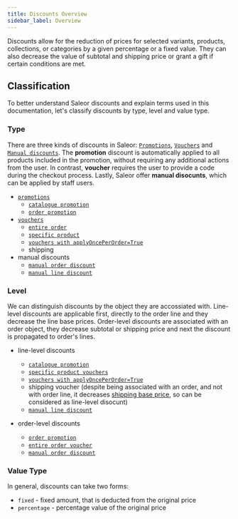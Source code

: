 ```yaml
---
title: Discounts Overview
sidebar_label: Overview
---
```


Discounts allow for the reduction of prices for selected variants, products, collections,
or categories by a given percentage or a fixed value. They can also decrease the value 
of subtotal and shipping price or grant a gift if certain conditions are met. 

## Classification

To better understand Saleor discounts and explain terms used in this documentation, let's classify discounts
by type, level and value type.

### Type
There are three kinds of discounts in Saleor: [`Promotions`](developer/discounts/promotions.mdx), 
[`Vouchers`](developer/discounts/vouchers.mdx) and [`Manual discounts`](developer/discounts/manual-discounts.mdx).
The **promotion** discount is automatically applied to all products included in the promotion,
without requiring any additional actions from the user.
In contrast, **voucher** requires the user to provide a code during the checkout process.
Lastly, Saleor offer **manual disocunts**, which can be applied by staff users.

* [`promotions`](developer/discounts/promotions.mdx)
    * [`catalogue promotion`](developer/discounts/promotions.mdx#catalogue-promotions)
    * [`order promotion`](developer/discounts/promotions.mdx#order-promotions)
* [`vouchers`](developer/discounts/vouchers.mdx)
    * [`entire order`](developer/discounts/vouchers.mdx#applying-the-entire-order-voucher)
    * [`specific product`](developer/discounts/vouchers.mdx#applying-the-specific-product-voucher)
    * [`vouchers with applyOncePerOrder=True`](developer/discounts/vouchers.mdx#applying-the-once-per-order-entire-order-voucher)
    * shipping
* manual discounts
    * [`manual order discount`](developer/discounts/manual-order-discount.mdx)
    * [`manual line discount`](developer/discounts/manual-line-discount.mdx)

### Level
We can distinguish discounts by the object they are accossiated with. 
Line-level discounts are applicable first, directly to the order line and they decrease the line base prices.
Order-level discounts are associated with an order object, they decrease subtotal or shipping price 
and next the discount is propagated to order's lines. 

* line-level discounts
    * [`catalogue promotion`](developer/discounts/promotions.mdx#catalogue-promotions)
    * [`specific product vouchers`](developer/discounts/vouchers.mdx#applying-the-specific-product-voucher)
    * [`vouchers with applyOncePerOrder=True`](developer/discounts/vouchers.mdx#applying-the-once-per-order-entire-order-voucher) 
    * shipping voucher (despite being associated with an order, and not with order line, it decreases [shipping base price](developer/price-calculation.mdx#base-price), so can be considered as line-level disocunt)
    * [`manual line discount`](developer/discounts/manual-line-discount.mdx)

* order-level discounts
    * [`order promotion`](developer/discounts/promotions.mdx#order-promotions)
    * [`entire order voucher`](developer/discounts/vouchers.mdx#applying-the-entire-order-voucher)
    * [`manual order discount`](developer/discounts/manual-order-discount.mdx)
    

### Value Type
In general, discounts can take two forms:
* `fixed` - fixed amount, that is deducted from the original price
* `percentage` - percentage value of the original price
